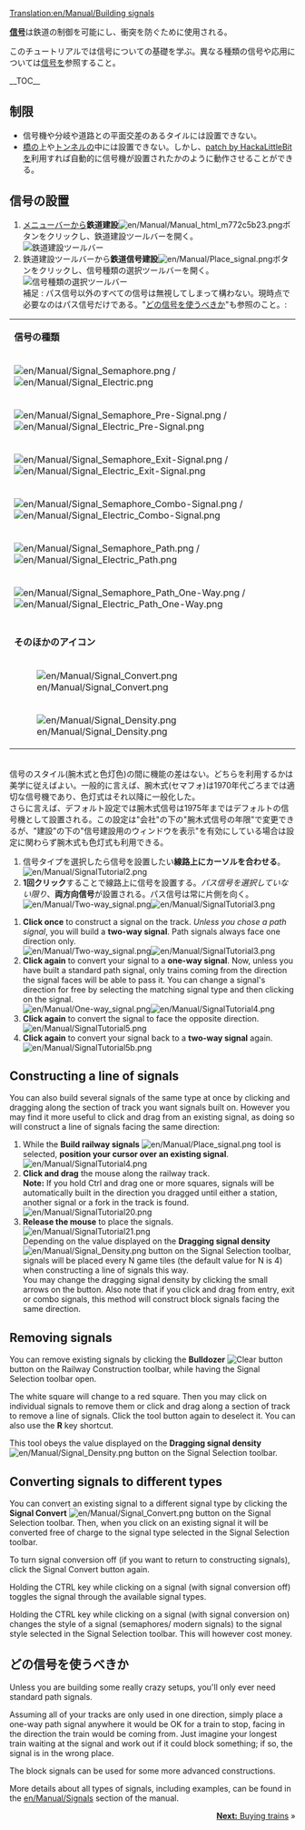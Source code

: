 [[Translation:en/Manual/Building signals]]
{{en/Translation|origin= en/Manual/Building signals
|from  = en
|to    = ja
|Percentage = 0
}}

{{ja/Manual/Tutorial/Navigation}}
'''[[en/Manual/Signals|信号]]'''は鉄道の制御を可能にし、衝突を防ぐために使用される。

このチュートリアルでは信号についての基礎を学ぶ。異なる種類の信号や応用については[[en/Manual/Signals|信号]]を参照すること。

__TOC__
== 制限 ==
* 信号機や分岐や道路との平面交差のあるタイルには設置できない。
* [[en/Manual/Bridges|橋]]の上や[[en/Manual/Tunnels|トンネル]]の中には設置できない。しかし、[[en/Community/Patches/Tunnel Signals|patch by HackaLittleBit]]を利用すれば自動的に信号機が設置されたかのように動作させることができる。

== 信号の設置 ==
#[[en/Manual/Game interface#the-menu-bar|メニューバー]]から'''鉄道建設'''[[File:en/Manual/Manual html m772c5b23.png]]ボタンをクリックし、鉄道建設ツールバーを開く。<br/>[[File:en/Manual/Railroad Construction.png|none|frame|鉄道建設ツールバー]]
#鉄道建設ツールバーから'''鉄道信号建設'''[[File:en/Manual/Place signal.png]]ボタンをクリックし、信号種類の選択ツールバーを開く。<br/>[[File:en/Manual/Signal Selection.png|none|frame|信号種類の選択ツールバー]]<br/>補足 : パス信号以外のすべての信号は無視してしまって構わない。現時点で必要なのはパス信号だけである。"[[ja/Manual/Building signals#どの信号を使うべきか|どの信号を使うべきか]]"も参照のこと。:

{|
|-
|colspan=2|'''信号の種類'''
|-
|[[File:en/Manual/Signal Semaphore.png]] / [[File:en/Manual/Signal Electric.png]]||[[en/Manual/Signals#block-signals|閉塞信号]]
|-
|[[File:en/Manual/Signal Semaphore Pre-Signal.png]] / [[File:en/Manual/Signal Electric Pre-Signal.png]]||[[en/Manual/Signals#entry-pre-signals|入口信号]]
|-
|[[File:en/Manual/Signal Semaphore Exit-Signal.png]] / [[File:en/Manual/Signal Electric Exit-Signal.png]]||[[en/Manual/Signals#exit-signals|出口信号]]
|-
|[[File:en/Manual/Signal Semaphore Combo-Signal.png]] / [[File:en/Manual/Signal Electric Combo-Signal.png]]||[[en/Manual/Signals#combo-signals|コンボ信号]]
|-
|[[File:en/Manual/Signal Semaphore Path.png]] /[[File:en/Manual/Signal Electric Path.png]]||[[en/Manual/Signals#path-signals|パス信号]] (逆方向から侵入でき、その際は信号は無視される)
|-
|[[File:en/Manual/Signal Semaphore Path One-Way.png]] / [[File:en/Manual/Signal Electric Path One-Way.png]]||[[en/Manual/Signals#path-signals|一方通行パス信号]] (逆方向からは侵入できない)
|-
|-
|colspan=2|'''そのほかのアイコン'''
|-
|[[File:en/Manual/Signal Convert.png]]|| 信号交換ツール - ''線路''上の信号の種類を選択している信号に交換する。[[en/Manual/Building signals#converting-signals-to-different-types|Building signals]]も参照のこと。
|-
|[[File:en/Manual/Signal Density.png]]|| 信号設置間隔設定ツール - 自動的に信号を設置する際の信号間の間隔を設定する。[[en/Manual/Building signals#constructing-a-line-of-signals|Building signals]]も参照のこと。
|}<br/>信号のスタイル(腕木式と色灯色)の間に機能の差はない。どちらを利用するかは美学に従えばよい。一般的に言えば、腕木式(セマフォ)は1970年代ごろまでは適切な信号機であり、色灯式はそれ以降に一般化した。<br/>さらに言えば、デフォルト設定では腕木式信号は1975年まではデフォルトの信号機として設置される。この設定は"会社"の下の"腕木式信号の年限"で変更できるが、"建設"の下の"信号建設用のウィンドウを表示"を有効にしている場合は設定に関わらず腕木式も色灯式も利用できる。
#信号タイプを選択したら信号を設置したい'''線路上にカーソルを合わせる'''。<br/>[[File:en/Manual/SignalTutorial2.png|none|frame]]
#'''1回クリック'''することで線路上に信号を設置する。''パス信号を選択していない限り''、'''両方向信号'''が設置される。パス信号は常に片側を向く。<br/>[[File:en/Manual/Two-way signal.png|frame|left]][[File:en/Manual/SignalTutorial3.png|none|frame]]

#'''Click once''' to construct a signal on the track. ''Unless you chose a path signal'', you will build a '''two-way signal'''. Path signals always face one direction only.<br/>[[File:en/Manual/Two-way signal.png|frame|left]][[File:en/Manual/SignalTutorial3.png|none|frame]]
#'''Click again''' to convert your signal to a '''one-way signal'''. Now, unless you have built a standard path signal, only trains coming from the direction the signal faces will be able to pass it. You can change a signal's direction for free by selecting the matching signal type and then clicking on the signal.<br/>[[File:en/Manual/One-way signal.png|frame|left]][[File:en/Manual/SignalTutorial4.png|none|frame]]
#'''Click again''' to convert the signal to face the opposite direction.<br/>[[File:en/Manual/SignalTutorial5.png|none|frame]]
#'''Click again''' to convert your signal back to a '''two-way signal''' again.<br/>[[File:en/Manual/SignalTutorial5b.png|none|frame]]

== Constructing a line of signals ==
You can also build several signals of the same type at once by clicking and dragging along the section of track you want signals built on. However you may find it more useful to click and drag from an existing signal, as doing so will construct a line of signals facing the same direction:
#While the '''Build railway signals''' [[File:en/Manual/Place signal.png]] tool is selected, '''position your cursor over an existing signal'''.<br/>[[File:en/Manual/SignalTutorial4.png|none|frame]]
#'''Click and drag''' the mouse along the railway track.<br/><b>Note:</b> If you hold Ctrl and drag one or more squares, signals will be automatically built in the direction you dragged until either a station, another signal or a fork in the track is found.<br/>[[File:en/Manual/SignalTutorial20.png|none|frame]]
#'''Release the mouse''' to place the signals.<br/>[[File:en/Manual/SignalTutorial21.png|none|frame]]<br/>Depending on the value displayed on the '''Dragging signal density''' [[File:en/Manual/Signal Density.png]] button on the Signal Selection toolbar, signals will be placed every N game tiles (the default value for N is 4) when constructing a line of signals this way.<br/>You may change the dragging signal density by clicking the small arrows on the button. Also note that if you click and drag from entry, exit or combo signals, this method will construct block signals facing the same direction.

== Removing signals ==
You can remove existing signals by clicking the '''Bulldozer''' [[File:en/Manual/Toggle clear active.png|Clear button]] button on the Railway Construction toolbar, while having the Signal Selection toolbar open.

The white square will change to a red square. Then you may click on individual signals to remove them or click and drag along a section of track to remove a line of signals. Click the tool button again to deselect it. You can also use the '''R''' key shortcut.

This tool obeys the value displayed on the '''Dragging signal density'''[[File:en/Manual/Signal Density.png]] button on the Signal Selection toolbar.

== Converting signals to different types ==
You can convert an existing signal to a different signal type by clicking the '''Signal Convert''' [[File:en/Manual/Signal Convert.png]] button on the Signal Selection toolbar. Then, when you click on an existing signal it will be converted free of charge to the signal type selected in the Signal Selection toolbar.

To turn signal conversion off (if you want to return to constructing signals), click the Signal Convert button again.

Holding the CTRL key while clicking on a signal (with signal conversion off) toggles the signal through the available signal types.

Holding the CTRL key while clicking on a signal (with signal conversion on) changes the style of a signal (semaphores/ modern signals) to the signal style selected in the Signal Selection toolbar. This will however cost money.

== どの信号を使うべきか ==
Unless you are building some really crazy setups, you'll only ever need standard path signals.

Assuming all of your tracks are only used in one direction, simply place a one-way path signal anywhere it would be OK for a train to stop, facing in the direction the train would be coming from. Just imagine your longest train waiting at the signal and work out if it could block something; if so, the signal is in the wrong place.

The block signals can be used for some more advanced constructions.

More details about all types of signals, including examples, can be found in the [[en/Manual/Signals]] section of the manual.

<span style="float: right">[[en/Manual/Buying trains|'''Next:''' Buying trains]] &raquo;</span>